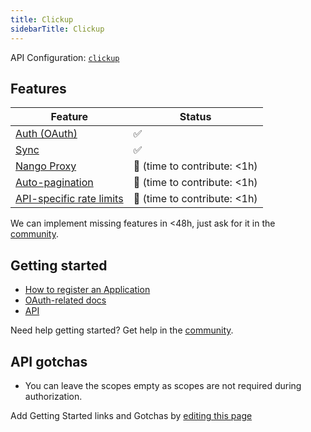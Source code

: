 ```yaml
---
title: Clickup
sidebarTitle: Clickup
---
```


API Configuration: [`clickup`](https://nango.dev/providers.yaml)

## Features

| Feature                                                                          | Status                          |
| -------------------------------------------------------------------------------- | ------------------------------- |
| [Auth (OAuth)](/guides/oauth)                                                      | ✅                              |
| [Sync](/guides/sync)                                                              | ✅                              |
| [Nango Proxy](/guides/proxy)                          | 🚫 (time to contribute: &lt;1h) |
| [Auto-pagination](/nango-sync/configuration#auto-pagination)                     | 🚫 (time to contribute: &lt;1h) |
| [API-specific rate limits](/nango-sync/configuration#rate-limits-retry-policies) | 🚫 (time to contribute: &lt;1h) |

<Tip>We can implement missing features in &lt;48h, just ask for it in the [community](https://nango.dev/slack).</Tip>
## Getting started

-   [How to register an Application](https://clickup.com/api/developer-portal/authentication#step-1-create-an-oauth-app)
-   [OAuth-related docs](https://clickup.com/api/developer-portal/authentication#oauth-flow)
-   [API](https://clickup.com/api/clickupreference/operation/CreateTaskAttachment/)

<Tip>Need help getting started? Get help in the [community](https://nango.dev/slack).</Tip>

## API gotchas

-   You can leave the scopes empty as scopes are not required during authorization.

<Note>Add Getting Started links and Gotchas by [editing this page](https://github.com/nangohq/nango/tree/master/docs-v2/integrations/all/clickup.mdx)</Note>
